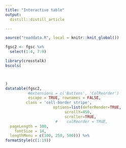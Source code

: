 ```yaml
---
title: "Interactive table"
output:
  distill::distill_article

---
```



```r
source("readdata.R", local = knitr::knit_global())
```


```r

fgsc2 <- fgsc %>% 
  select(1:4, 7:9)

library(crosstalk)
bscols(



)
datatable(fgsc2, 
          #extensions = c('Buttons', 'ColReorder')
          escape = TRUE, rownames = FALSE,
         class = 'cell-border stripe',
                     options=list(deferRender=TRUE, 
                          scrollY=450, 
                          scroller=TRUE,
                      #    colReorder = TRUE,
  pageLength = 100,
    fontSize = 14,
  lengthMenu = c(100, 250, 500))) %>% 
formatStyle(c(1:19))
           


```




